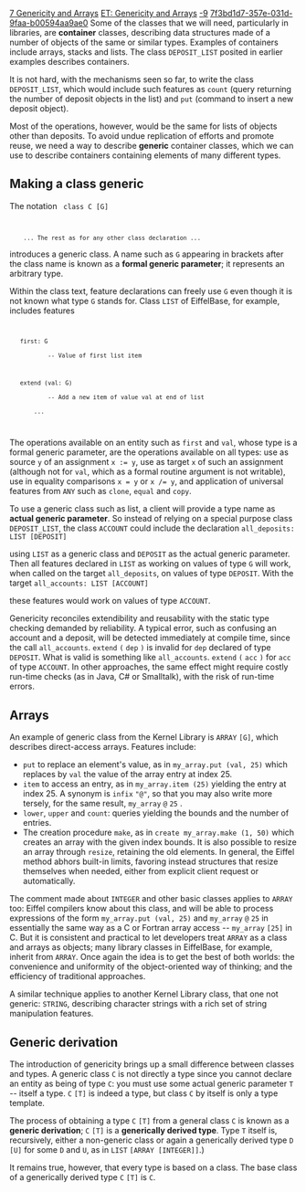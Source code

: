 [[Property:title|7 Genericity and Arrays]]
[[Property:link_title|ET: Genericity and Arrays]]
[[Property:weight|-9]]
[[Property:uuid|7f3bd1d7-357e-031d-9faa-b00594aa9ae0]]
Some of the classes that we will need, particularly in libraries, are '''container''' classes, describing data structures made of a number of objects of the same or similar types. Examples of containers include arrays, stacks and lists. The class <code>DEPOSIT_LIST</code> posited in earlier examples describes containers. 

It is not hard, with the mechanisms seen so far, to write the class <code>DEPOSIT_LIST</code>, which would include such features as <code>count</code> (query returning the number of deposit objects in the list) and <code>put</code> (command to insert a new deposit object). 

Most of the operations, however, would be the same for lists of objects other than deposits. To avoid undue replication of efforts and promote reuse, we need a way to describe '''generic''' container classes, which we can use to describe containers containing elements of many different types. 

==Making a class generic==

The notation
<code>
class C [G] 
     ... The rest as for any other class declaration ...</code>

introduces a generic class. A name such as <code>G</code> appearing in brackets after the class name is known as a '''formal generic parameter'''; it represents an arbitrary type. 

Within the class text, feature declarations can freely use <code>G</code> even though it is not known what type <code>G</code> stands for. Class <code>LIST</code> of EiffelBase, for example, includes features 
<code>
    first: G    
            -- Value of first list item

    extend (val: G)
            -- Add a new item of value val at end of list    
        ...
</code>

The operations available on an entity such as <code>first</code> and <code>val</code>, whose type is a formal generic parameter, are the operations available on all types: use as source <code>y</code> of an assignment <code>x := y</code>, use as target <code>x</code> of such an assignment (although not for <code>val</code>, which as a formal routine argument is not writable), use in equality comparisons <code>x = y</code> or <code>x /= y</code>, and application of universal features from <code>ANY</code> such as <code>clone</code>, <code>equal</code> and <code>copy</code>. 

To use a generic class such as list, a client will provide a type name as '''actual generic parameter'''. So instead of relying on a special purpose class <code>DEPOSIT_LIST</code>, the class <code>ACCOUNT</code> could include the declaration 
<code>all_deposits: LIST [DEPOSIT]</code>

using <code>LIST</code> as a generic class and <code>DEPOSIT</code> as the actual generic parameter. Then all features declared in <code>LIST</code> as working on values of type <code>G</code> will work, when called on the target <code>all_deposits</code>, on values of type <code>DEPOSIT</code>. With the target 
<code>all_accounts: LIST [ACCOUNT]</code>

these features would work on values of type <code>ACCOUNT</code>. 

{{info|A note of terminology: to avoid confusion, Eiffel always uses the word '''argument''' for routine arguments, reserving '''parameter''' for the generic parameters of classes. }}

Genericity reconciles extendibility and reusability with the static type checking demanded by reliability. A typical error, such as confusing an account and a deposit, will be detected immediately at compile time, since the call <code>all_accounts</code>. <code>extend</code> <code>(</code> <code>dep</code> <code>)</code> is invalid for <code>dep</code> declared of type <code>DEPOSIT</code>. What is valid is something like <code>all_accounts</code>. <code>extend</code> <code>(</code> <code>acc</code> <code>)</code> for <code>acc</code> of type <code>ACCOUNT</code>. In other approaches, the same effect might require costly run-time checks (as in Java, C# or Smalltalk), with the risk of run-time errors. 

{{info|This form of genericity is known as '''unconstrained''' because the formal generic parameter, <code>G</code> in the example, represents an arbitrary type. You may also want to use types that are guaranteed to have certain operations available. This is known as '''constrained''' genericity and will be studied with inheritance. }}

==Arrays==

An example of generic class from the Kernel Library is <code>ARRAY</code> <code>[G]</code>, which describes direct-access arrays. Features include: 
*  <code>put</code> to replace an element's value, as in <code>my_array.put (val, 25)</code> which replaces by <code>val</code> the value of the array entry at index 25. 
*  <code>item</code> to access an entry, as in <code>my_array.item (25)</code> yielding the entry at index 25. A synonym is <code>infix</code> <code>"@"</code>, so that you may also write more tersely, for the same result, <code>my_array</code> <code>@</code> <code>25</code> . 
*  <code>lower</code>, <code>upper</code> and <code>count</code>: queries yielding the bounds and the number of entries. 
*  The creation procedure <code>make</code>, as in <code>create my_array.make (1, 50)</code> which creates an array with the given index bounds. It is also possible to resize an array through <code>resize</code>, retaining the old elements. In general, the Eiffel method abhors built-in limits, favoring instead structures that resize themselves when needed, either from explicit client request or automatically. 

The comment made about <code>INTEGER</code> and other basic classes applies to <code>ARRAY</code> too: Eiffel compilers know about this class, and will be able to process expressions of the form <code>my_array.put (val, 25)</code> and <code>my_array</code> <code>@</code> <code>25</code> in essentially the same way as a C or Fortran array access -- <code>my_array</code> <code>[25]</code> in C. But it is consistent and practical to let developers treat <code>ARRAY</code> as a class and arrays as objects; many library classes in EiffelBase, for example, inherit from <code>ARRAY</code>. Once again the idea is to get the best of both worlds: the convenience and uniformity of the object-oriented way of thinking; and the efficiency of traditional approaches. 

A similar technique applies to another Kernel Library class, that one not generic: <code>STRING</code>, describing character strings with a rich set of string manipulation features. 

==Generic derivation==

The introduction of genericity brings up a small difference between classes and types. A generic class <code>C</code> is not directly a type since you cannot declare an entity as being of type <code>C</code>: you must use some actual generic parameter <code>T</code> -- itself a type. <code>C</code> <code>[T]</code> is indeed a type, but class <code>C</code> by itself is only a type template. 

The process of obtaining a type <code>C</code> <code>[T]</code> from a general class <code>C</code> is known as a '''generic derivation'''; <code>C</code> <code>[T]</code> is a '''generically derived type'''. Type <code>T</code> itself is, recursively, either a non-generic class or again a generically derived type <code>D</code> <code>[U]</code> for some <code>D</code> and <code>U</code>, as in <code>LIST</code> <code>[ARRAY [INTEGER]]</code>.) 

It remains true, however, that every type is based on a class. The base class of a generically derived type <code>C</code> <code>[T]</code> is <code>C</code>. 




